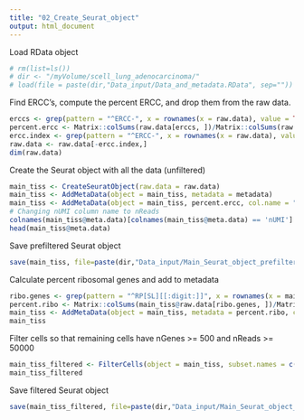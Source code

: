 ```yaml
---
title: "02_Create_Seurat_object"
output: html_document
---
```



Load RData object 
```r
# rm(list=ls())
# dir <- "/myVolume/scell_lung_adenocarcinoma/"
# load(file = paste(dir,"Data_input/Data_and_metadata.RData", sep=""))
```

Find ERCC's, compute the percent ERCC, and drop them from the raw data.
```r
erccs <- grep(pattern = "^ERCC-", x = rownames(x = raw.data), value = TRUE)
percent.ercc <- Matrix::colSums(raw.data[erccs, ])/Matrix::colSums(raw.data)
ercc.index <- grep(pattern = "^ERCC-", x = rownames(x = raw.data), value = FALSE)
raw.data <- raw.data[-ercc.index,]
dim(raw.data)
```

Create the Seurat object with all the data (unfiltered)
```r
main_tiss <- CreateSeuratObject(raw.data = raw.data)
main_tiss <- AddMetaData(object = main_tiss, metadata = metadata)
main_tiss <- AddMetaData(object = main_tiss, percent.ercc, col.name = "percent.ercc")
# Changing nUMI column name to nReads
colnames(main_tiss@meta.data)[colnames(main_tiss@meta.data) == 'nUMI'] <- 'nReads'
head(main_tiss@meta.data)
```

Save prefiltered Seurat object 
```r
save(main_tiss, file=paste(dir,"Data_input/Main_Seurat_object_prefilter.RData", sep=""))
```

Calculate percent ribosomal genes and add to metadata
```r
ribo.genes <- grep(pattern = "^RP[SL][[:digit:]]", x = rownames(x = main_tiss@data), value = TRUE)
percent.ribo <- Matrix::colSums(main_tiss@raw.data[ribo.genes, ])/Matrix::colSums(main_tiss@raw.data)
main_tiss <- AddMetaData(object = main_tiss, metadata = percent.ribo, col.name = "percent.ribo")
main_tiss
```

Filter cells so that remaining cells have nGenes >= 500 and nReads >= 50000
```r
main_tiss_filtered <- FilterCells(object = main_tiss, subset.names = c("nGene", "nReads"), low.thresholds = c(500, 50000))
main_tiss_filtered
```

Save filtered Seurat object
```r
save(main_tiss_filtered, file=paste(dir,"Data_input/Main_Seurat_object_filtered.RData", sep=""))
```